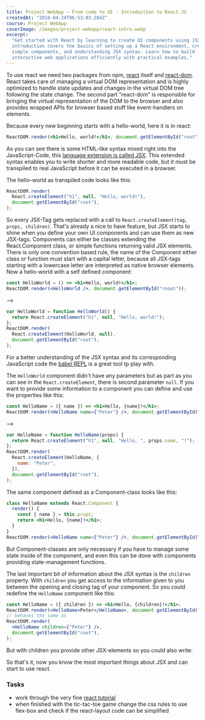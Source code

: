 ```yaml
---
title: Project WebApp — From code to UI - Introduction to React.JS
createdAt: "2018-04-24T06:53:03.284Z"
course: Project WebApp
coverImage: /images/project-webapp/react-intro.webp
excerpt:
  "Get started with React by learning to create UI components using JSX. This
  introduction covers the basics of setting up a React environment, creating
  simple components, and understanding JSX syntax. Learn how to build
  interactive web applications efficiently with practical examples."
---
```


To use react we need two packages from npm,
[react](https://www.npmjs.com/package/react) itself and
[react-dom](https://www.npmjs.com/package/react-dom). React takes care of
managing a virtual DOM representation and is highly optimized to handle state
updates and changes in the virtual DOM tree following the state change. The
second part "react-dom" is responsible for bringing the virtual representation
of the DOM to the browser and also provides wrapped APIs for browser based stuff
like event-handlers on elements.

Because every new beginning starts with a hello-world, here it is in react:

```jsx
ReactDOM.render(<h1>Hello, world!</h1>, document.getElementById("root"));
```

As you can see there is some HTML-like syntax mixed right into the
JavaScript-Code, this
[language extension is called JSX](https://reactjs.org/docs/glossary.html#jsx).
This extended syntax enables you to write shorter and more readable code, but it
must be transpiled to real JavaScript before it can be executed in a browser.

The hello-world as transpiled code looks like this:

```jsx
ReactDOM.render(
  React.createElement("h1", null, "Hello, world!"),
  document.getElementById("root"),
);
```

So every JSX-Tag gets replaced with a call to
`React.createElement(tag, props, children)`. That's already a nice to have
feature, but JSX starts to shine when you define your own UI components and can
use them as new JSX-tags. Components can either be classes extending the
React.Component class, or simple functions returning valid JSX elements. There
is only one convention based rule, the name of the Component either class or
function must start with a capital letter, because all JSX-tags starting with a
lowercase letter are interpreted as native browser elements. Now a hello-world
with a self defined component:

```jsx
const HelloWorld = () => <h1>Hello, world!</h1>;
ReactDOM.render(<HelloWorld />, document.getElementById("rooot"));
```

-->

```js
var HelloWorld = function HelloWorld() {
  return React.createElement("h1", null, "Hello, world!");
};
ReactDOM.render(
  React.createElement(HelloWorld, null),
  document.getElementById("root"),
);
```

For a better understanding of the JSX syntax and its corresponding JavaScript
code the
[babel REPL](https://babeljs.io/repl/#?babili=false&browsers=&build=&builtIns=false&code_lz=MYewdgzgLgBAEgUwDZJAdRAJyQExgXhgAoBKAgPhgB4ALARnMRRABoYB3LXAQioHp65ANwAoAEoIAhsCgARAPIBZAHSYEYHAkxERMak1QZsePuRa6YOEMACuAW3VRlAcwRQAokgQOwUAEIAngCSOEQARJggIFBhJOYkQkA&debug=false&forceAllTransforms=false&shippedProposals=false&circleciRepo=&evaluate=false&fileSize=false&lineWrap=true&presets=react%2Cstage-2%2Cenv&prettier=false&targets=&version=6.26.0&envVersion=1.6.2)
is a great tool tp play with.

The `HelloWorld` component didn't have any parameters but as part as you can see
in the `React.createElement`, there is second parameter `null`. If you want to
provide some information to a component you can define and use the properties
like this:

```jsx
const HelloName = ({ name }) => <h1>Hello, {name}!</h1>;
ReactDOM.render(<HelloName name={"Peter"} />, document.getElementById("root"));
```

-->

```js
var HelloName = function HelloName(props) {
  return React.createElement("h1", null, "Hello, ", props.name, "!");
};
ReactDOM.render(
  React.createElement(HelloName, {
    name: "Peter",
  }),
  document.getElementById("root"),
);
```

The same component defined as a Component-class looks like this:

```jsx
class HelloName extends React.Component {
  render() {
    const { name } = this.props;
    return <h1>Hello, {name}!</h1>;
  }
}
ReactDOM.render(<HelloName name={"Peter"} />, document.getElementById("root"));
```

But Component-classes are only necessary if you have to manage some state inside
of the component, and even this can be done with components providing
state-management functions.

The last important bit of information about the JSX syntax is the `children`
property. With `children` you get access to the information given to you between
the opening and closing tag of your component. So you could redefine the
`HelloName` component like this:

```jsx
const HelloName = ({ children }) => <h1>Hello, {children}!</h1>;
ReactDOM.render(<HelloName>Peter</HelloName>, document.getElementById("root"));
// behaves the same as
ReactDOM.render(
  <HelloName children={"Peter"} />,
  document.getElementById("root"),
);
```

But with children you provide other JSX-elements so you could also write:

<component-playground
complex="true" sample="HelloName.js" ></component-playground>

So that's it, now you know the most important things about JSX and can start to
use react.

### Tasks

- work through the very fine
  [react tutorial](https://reactjs.org/tutorial/tutorial.html)
- when finished with the tic-tac-toe game change the css rules to use flex-box
  and check if the react-layout code can be simplified
